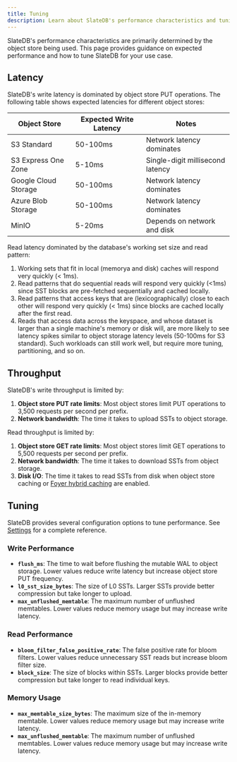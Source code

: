```yaml
---
title: Tuning
description: Learn about SlateDB's performance characteristics and tuning
---
```


SlateDB's performance characteristics are primarily determined by the object store being used. This page provides guidance on expected performance and how to tune SlateDB for your use case.

## Latency

SlateDB's write latency is dominated by object store PUT operations. The following table shows expected latencies for different object stores:

| Object Store | Expected Write Latency | Notes |
|--------------|----------------------|-------|
| S3 Standard | 50-100ms | Network latency dominates |
| S3 Express One Zone | 5-10ms | Single-digit millisecond latency |
| Google Cloud Storage | 50-100ms | Network latency dominates |
| Azure Blob Storage | 50-100ms | Network latency dominates |
| MinIO | 5-20ms | Depends on network and disk |

Read latency dominated by the database's working set size and read pattern:

1. Working sets that fit in local (memorya and disk) caches will respond very quickly (< 1ms).
2. Read patterns that do sequential reads will respond very quickly (&lt;1ms) since SST blocks are pre-fetched sequentially and cached locally.
3. Read patterns that access keys that are (lexicographically) close to each other will respond very quickly (< 1ms) since blocks are cached locally after the first read.
4. Reads that access data across the keyspace, and whose dataset is larger than a single machine's memory or disk will, are more likely to see latency spikes similar to object storage latency levels (50-100ms for S3 standard). Such workloads can still work well, but require more tuning, partitioning, and so on.

## Throughput

SlateDB's write throughput is limited by:

1. **Object store PUT rate limits**: Most object stores limit PUT operations to 3,500 requests per second per prefix.
2. **Network bandwidth**: The time it takes to upload SSTs to object storage.

Read throughput is limited by:

1. **Object store GET rate limits**: Most object stores limit GET operations to 5,500 requests per second per prefix.
2. **Network bandwidth**: The time it takes to download SSTs from object storage.
3. **Disk I/O**: The time it takes to read SSTs from disk when object store caching or [Foyer hybrid caching](https://foyer.rs/docs/tutorial/hybrid-cache) are enabled.

## Tuning

SlateDB provides several configuration options to tune performance. See [Settings](https://docs.rs/slatedb/0.7.0/slatedb/config/struct.Settings.html) for a complete reference.

### Write Performance

* **`flush_ms`**: The time to wait before flushing the mutable WAL to object storage. Lower values reduce write latency but increase object store PUT frequency.
* **`l0_sst_size_bytes`**: The size of L0 SSTs. Larger SSTs provide better compression but take longer to upload.
* **`max_unflushed_memtable`**: The maximum number of unflushed memtables. Lower values reduce memory usage but may increase write latency.

### Read Performance

* **`bloom_filter_false_positive_rate`**: The false positive rate for bloom filters. Lower values reduce unnecessary SST reads but increase bloom filter size.
* **`block_size`**: The size of blocks within SSTs. Larger blocks provide better compression but take longer to read individual keys.

### Memory Usage

* **`max_memtable_size_bytes`**: The maximum size of the in-memory memtable. Lower values reduce memory usage but may increase write latency.
* **`max_unflushed_memtable`**: The maximum number of unflushed memtables. Lower values reduce memory usage but may increase write latency.
